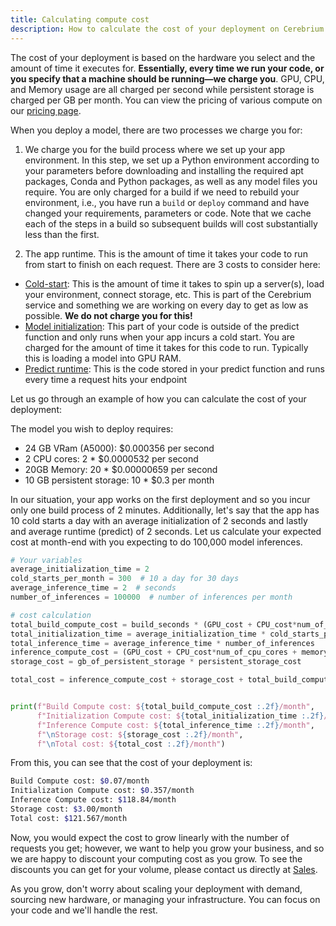 ```yaml
---
title: Calculating compute cost
description: How to calculate the cost of your deployment on Cerebrium
---
```


The cost of your deployment is based on the hardware you select and the amount of time it executes for. <b>Essentially, every time we run your code, or you specify that a
machine should be running—we charge you</b>. GPU, CPU, and Memory usage are all charged per second while persistent storage is charged per GB per month. You can
view the pricing of various compute on our [pricing page](https://www.cerebrium.ai/pricing).

When you deploy a model, there are two processes we charge you for:

1. We charge you for the build process where we set up your app environment. In this step, we set up a Python environment according to your parameters before downloading and installing the required apt packages, Conda and Python packages, as well as any model files you require.
   You are only charged for a build if we need to rebuild your environment, i.e., you have run a `build` or `deploy` command and have changed your requirements, parameters or code. Note that we cache each of the steps in a build so subsequent builds will cost substantially less than the first.

2. The app runtime. This is the amount of time it takes your code to run from start to finish on each request. There are 3 costs to consider here:

- <u>Cold-start</u>: This is the amount of time it takes to spin up a server(s),
  load your environment, connect storage, etc. This is part of the Cerebrium
  service and something we are working on every day to get as low as possible.
  <b>We do not charge you for this!</b>
- <u>Model initialization</u>: This part of your code is outside of the predict
  function and only runs when your app incurs a cold start. You are charged for
  the amount of time it takes for this code to run. Typically this is loading a
  model into GPU RAM.
- <u>Predict runtime</u>: This is the code stored in your predict function and
  runs every time a request hits your endpoint

Let us go through an example of how you can calculate the cost of your deployment:

The model you wish to deploy requires:

- 24 GB VRam (A5000): $0.000356 per second
- 2 CPU cores: 2 \* $0.0000532 per second
- 20GB Memory: 20 \* $0.00000659 per second
- 10 GB persistent storage: 10 \* $0.3 per month

In our situation, your app works on the first deployment and so you incur only one build process of 2 minutes. Additionally, let's say that the app has 10 cold starts a day with an average initialization of 2 seconds and lastly and average runtime (predict) of 2 seconds. Let us calculate your
expected cost at month-end with you expecting to do 100,000 model inferences.

```python
# Your variables
average_initialization_time = 2
cold_starts_per_month = 300  # 10 a day for 30 days
average_inference_time = 2  # seconds
number_of_inferences = 100000  # number of inferences per month

# cost calculation
total_build_compute_cost = build_seconds * (GPU_cost + CPU_cost*num_of_cpu_cores + memory_cost*gb_of_RAM)
total_initialization_time = average_initialization_time * cold_starts_per_month
total_inference_time = average_inference_time * number_of_inferences
inference_compute_cost = (GPU_cost + CPU_cost*num_of_cpu_cores + memory_cost*gb_of_RAM) * total_inference_time
storage_cost = gb_of_persistent_storage * persistent_storage_cost

total_cost = inference_compute_cost + storage_cost + total_build_compute_cost + total_initialization_time


print(f"Build Compute cost: ${total_build_compute_cost :.2f}/month",
      f"Initialization Compute cost: ${total_initialization_time :.2f}/month",
      f"Inference Compute cost: ${total_inference_time :.2f}/month",
      f"\nStorage cost: ${storage_cost :.2f}/month",
      f"\nTotal cost: ${total_cost :.2f}/month")
```

From this, you can see that the cost of your deployment is:

```bash
Build Compute cost: $0.07/month
Initialization Compute cost: $0.357/month
Inference Compute cost: $118.84/month
Storage cost: $3.00/month
Total cost: $121.567/month
```

Now, you would expect the cost to grow linearly with the number of requests you get; however, we want to help you grow your business, and so we are happy to discount your computing cost as you grow.
To see the discounts you can get for your volume, please contact us directly at [Sales](mailto:sales@cerebrium.ai).

As you grow, don't worry about scaling your deployment with demand, sourcing new hardware, or managing your infrastructure. You can focus on your code and we'll handle the rest.

